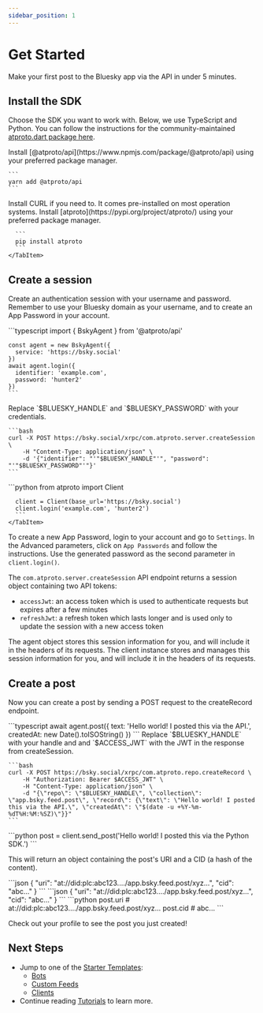 ```yaml
---
sidebar_position: 1
---
```



# Get Started

Make your first post to the Bluesky app via the API in under 5 minutes.

## Install the SDK

Choose the SDK you want to work with. Below, we use TypeScript and Python. You can follow the instructions for the community-maintained [atproto.dart package here](https://atprotodart.com/docs/intro).

<Tabs groupId="sdk">
  <TabItem value="ts" label="Typescript">
    Install [@atproto/api](https://www.npmjs.com/package/@atproto/api) using your preferred package manager.

    ```
    yarn add @atproto/api
    ```
  </TabItem>
  <TabItem value="curl" label="CURL">
    Install CURL if you need to. It comes pre-installed on most operation systems.
  </TabItem>
  <TabItem value="python" label="Python">
      Install [atproto](https://pypi.org/project/atproto/) using your preferred package manager.

      ```
      pip install atproto
      ```
    </TabItem>
</Tabs>

## Create a session

Create an authentication session with your username and password. Remember to use your Bluesky domain as your username, and to create an App Password in your account.

<Tabs groupId="sdk">
  <TabItem value="ts" label="Typescript">
    ```typescript
    import { BskyAgent } from '@atproto/api'

    const agent = new BskyAgent({
      service: 'https://bsky.social'
    })
    await agent.login({
      identifier: 'example.com',
      password: 'hunter2'
    })
    ```
  </TabItem>
  <TabItem value="curl" label="CURL">
    Replace `$BLUESKY_HANDLE` and `$BLUESKY_PASSWORD` with your credentials.

    ```bash
    curl -X POST https://bsky.social/xrpc/com.atproto.server.createSession \
        -H "Content-Type: application/json" \
        -d '{"identifier": "'"$BLUESKY_HANDLE"'", "password": "'"$BLUESKY_PASSWORD"'"}'
    ```
  </TabItem>
  <TabItem value="python" label="Python">
      ```python
      from atproto import Client

      client = Client(base_url='https://bsky.social')
      client.login('example.com', 'hunter2')
      ```
    </TabItem>
</Tabs>

To create a new App Password, login to your account and go to `Settings`. In the Advanced parameters, click on `App Passwords` and follow the instructions. Use the generated password as the second parameter in `client.login()`.

The `com.atproto.server.createSession` API endpoint returns a session object containing two API tokens:
* `accessJwt`: an access token which is used to authenticate requests but expires after a few minutes
* `refreshJwt`: a refresh token which lasts longer and is used only to update the session with a new access token

<Tabs groupId="sdk" className="hiddenTabs">
  <TabItem value="ts" label="Typescript">
    The agent object stores this session information for you, and will include it in the headers of its requests.
  </TabItem>
  <TabItem value="curl" label="CURL">
  </TabItem>
  <TabItem value="python" label="Python">
      The client instance stores and manages this session information for you, and will include it in the headers of its requests.
  </TabItem>
</Tabs>

## Create a post

Now you can create a post by sending a POST request to the createRecord endpoint.


<Tabs groupId="sdk">
  <TabItem value="ts" label="Typescript">
    ```typescript
    await agent.post({
      text: 'Hello world! I posted this via the API.',
      createdAt: new Date().toISOString()
    })
    ```
  </TabItem>
  <TabItem value="curl" label="CURL">
    Replace `$BLUESKY_HANDLE` with your handle and and `$ACCESS_JWT` with the JWT in the response from createSession.

    ```bash
    curl -X POST https://bsky.social/xrpc/com.atproto.repo.createRecord \
        -H "Authorization: Bearer $ACCESS_JWT" \
        -H "Content-Type: application/json" \
        -d "{\"repo\": \"$BLUESKY_HANDLE\", \"collection\": \"app.bsky.feed.post\", \"record\": {\"text\": \"Hello world! I posted this via the API.\", \"createdAt\": \"$(date -u +%Y-%m-%dT%H:%M:%SZ)\"}}"
    ```
  </TabItem>
  <TabItem value="python" label="Python">
    ```python
    post = client.send_post('Hello world! I posted this via the Python SDK.')
    ```
  </TabItem>
</Tabs>

This will return an object containing the post's URI and a CID (a hash of the content).


<Tabs groupId="sdk" className="hiddenTabs">
  <TabItem value="ts" label="Typescript">
    ```json
    {
        "uri": "at://did:plc:abc123..../app.bsky.feed.post/xyz...",
        "cid": "abc..."
    }
    ```
  </TabItem>
  <TabItem value="curl" label="CURL">
    ```json
    {
        "uri": "at://did:plc:abc123..../app.bsky.feed.post/xyz...",
        "cid": "abc..."
    }
    ```
  </TabItem>
  <TabItem value="python" label="Python">
    ```python
    post.uri  # at://did:plc:abc123..../app.bsky.feed.post/xyz...
    post.cid  # abc...
    ```
  </TabItem>
</Tabs>

Check out your profile to see the post you just created!

## Next Steps

- Jump to one of the [Starter Templates](/docs/category/starter-templates):
  - [Bots](/docs/starter-templates/bots)
  - [Custom Feeds](/docs/starter-templates/custom-feeds)
  - [Clients](/docs/starter-templates/clients)
- Continue reading [Tutorials](/docs/category/tutorials) to learn more.

